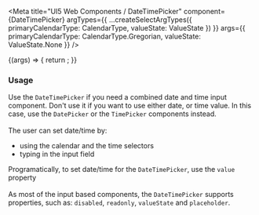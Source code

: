 

<Meta
  title="UI5 Web Components / DateTimePicker"
  component={DateTimePicker}
  argTypes={{
    ...createSelectArgTypes({ primaryCalendarType: CalendarType, valueState: ValueState })
  }}
  args={{
    primaryCalendarType: CalendarType.Gregorian,
    valueState: ValueState.None
  }}
/>

<DocsHeader />

<Canvas>
  <Story name="Default">
    {(args) => {
      return <DateTimePicker {...args} />;
    }}
  </Story>
</Canvas>

<ArgsTable story="." />
<h3>Usage</h3>

Use the <code>DateTimePicker</code> if you need a combined date and time input component. Don't use it if you want to
use either date, or time value. In this case, use the <code>DatePicker</code> or the <code>TimePicker</code> components
instead. <br /><br />
The user can set date/time by:
<ul>
  <li>using the calendar and the time selectors</li>
  <li>typing in the input field</li>
</ul>

Programatically, to set date/time for the <code>DateTimePicker</code>, use the <code>value</code> property <br /><br />
As most of the input based components, the <code>DateTimePicker</code> supports properties, such as:
<code>disabled</code>, <code>readonly</code>, <code>valueState</code> and <code>placeholder</code>.
